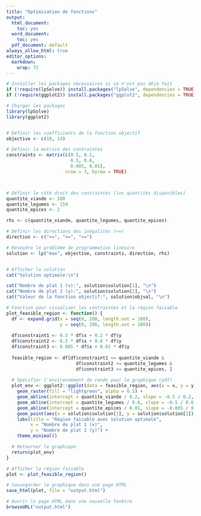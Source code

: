 ---
title: "Optimisation de fonctions"
output:
  html_document:
    toc: yes
  word_document:
    toc: yes
  pdf_document: default
always_allow_html: true
editor_options: 
  markdown: 
    wrap: 72
---

```{r setup, include=FALSE}
# Installer les packages nécessaires si ce n'est pas déjà fait
if (!require(lpSolve)) install.packages("lpSolve", dependencies = TRUE)
if (!require(ggplot2)) install.packages("ggplot2", dependencies = TRUE)

# Charger les packages
library(lpSolve)
library(ggplot2)


# Définir les coefficients de la fonction objectif
objective <- c(19, 14)

# Définir la matrice des contraintes
constraints <- matrix(c(0.5, 0.2,
                        0.5, 0.6,
                        0.005, 0.01), 
                      nrow = 3, byrow = TRUE)



# Définir le côté droit des contraintes (les quantités disponibles)
quantite_viande <- 100
quantite_legumes <- 150
quantite_epices <- 2

rhs <- c(quantite_viande, quantite_legumes, quantite_epices)

# Définir les directions des inégalités (<=)
direction <- c("<=", "<=", "<=")

# Résoudre le problème de programmation linéaire
solution <- lp("max", objective, constraints, direction, rhs)


# Afficher la solution
cat("Solution optimale:\n")

cat("Nombre de plat 1 (x):", solution$solution[1], "\n")
cat("Nombre de plat 2 (y):", solution$solution[2], "\n")
cat("Valeur de la fonction objectif:", solution$objval, "\n")

# Fonction pour visualiser les contraintes et la région faisable
plot_feasible_region <- function() {
  df <- expand.grid(x = seq(0, 200, length.out = 100), 
                    y = seq(0, 200, length.out = 100))
  
  df$constraint1 <- 0.5 * df$x + 0.2 * df$y
  df$constraint2 <- 0.5 * df$x + 0.6 * df$y
  df$constraint3 <- 0.005 * df$x + 0.01 * df$y
  
  feasible_region <- df[df$constraint1 <= quantite_viande & 
                          df$constraint2 <= quantite_legumes & 
                          df$constraint3 <= quantite_epices, ]
  
  # Spécifier l'environnement de rendu pour le graphique (pdf)
  plot_env <- ggplot2::ggplot(data = feasible_region, aes(x = x, y = y)) +
    geom_raster(fill = "lightgreen", alpha = 0.5) +
    geom_abline(intercept = quantite_viande / 0.2, slope = -0.5 / 0.2, color = "red", linetype = "dashed") +
    geom_abline(intercept = quantite_legumes / 0.6, slope = -0.5 / 0.6, color = "blue", linetype = "dashed") +
    geom_abline(intercept = quantite_epices / 0.01, slope = -0.005 / 0.01, color = "green", linetype = "dashed") +
    geom_point(aes(x = solution$solution[1], y = solution$solution[2]), color = "black", size = 3) +
    labs(title = "Région faisable avec solution optimale",
         x = "Nombre de plat 1 (x)",
         y = "Nombre de plat 2 (y)") +
    theme_minimal()

  # Retourner le graphique
  return(plot_env)
}

# Afficher la région faisable
plot <- plot_feasible_region()

# Sauvegarder le graphique dans une page HTML
save_html(plot, file = "output.html")

# Ouvrir la page HTML dans une nouvelle fenêtre
browseURL("output.html")


```






